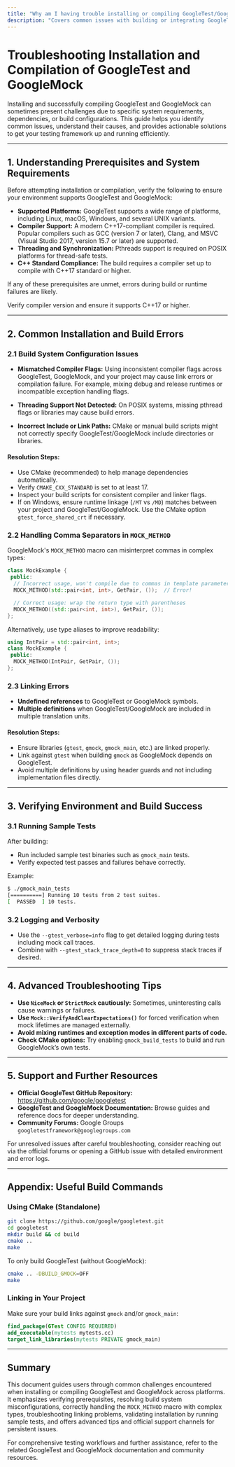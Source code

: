 ```yaml
---
title: "Why am I having trouble installing or compiling GoogleTest/GoogleMock?"
description: "Covers common issues with building or integrating GoogleTest or GoogleMock, including C++ standard requirements, supported platforms, and resolving dependency errors. Explains how to troubleshoot common setup obstacles and where to find further support if needed."
---
```


# Troubleshooting Installation and Compilation of GoogleTest and GoogleMock

Installing and successfully compiling GoogleTest and GoogleMock can sometimes present challenges due to specific system requirements, dependencies, or build configurations. This guide helps you identify common issues, understand their causes, and provides actionable solutions to get your testing framework up and running efficiently.

---

## 1. Understanding Prerequisites and System Requirements

Before attempting installation or compilation, verify the following to ensure your environment supports GoogleTest and GoogleMock:

- **Supported Platforms:** GoogleTest supports a wide range of platforms, including Linux, macOS, Windows, and several UNIX variants.
- **Compiler Support:** A modern C++17-compliant compiler is required. Popular compilers such as GCC (version 7 or later), Clang, and MSVC (Visual Studio 2017, version 15.7 or later) are supported.
- **Threading and Synchronization:** Pthreads support is required on POSIX platforms for thread-safe tests.
- **C++ Standard Compliance:** The build requires a compiler set up to compile with C++17 standard or higher.

If any of these prerequisites are unmet, errors during build or runtime failures are likely.

<Check>
Verify compiler version and ensure it supports C++17 or higher.
</Check>

---

## 2. Common Installation and Build Errors

### 2.1 Build System Configuration Issues

- **Mismatched Compiler Flags:** Using inconsistent compiler flags across GoogleTest, GoogleMock, and your project may cause link errors or compilation failure. For example, mixing debug and release runtimes or incompatible exception handling flags.

- **Threading Support Not Detected:** On POSIX systems, missing pthread flags or libraries may cause build errors.

- **Incorrect Include or Link Paths:** CMake or manual build scripts might not correctly specify GoogleTest/GoogleMock include directories or libraries.

#### Resolution Steps:

- Use CMake (recommended) to help manage dependencies automatically.
- Verify `CMAKE_CXX_STANDARD` is set to at least 17.
- Inspect your build scripts for consistent compiler and linker flags.
- If on Windows, ensure runtime linkage (`/MT` vs `/MD`) matches between your project and GoogleTest/GoogleMock. Use the CMake option `gtest_force_shared_crt` if necessary.

### 2.2 Handling Comma Separators in `MOCK_METHOD`

GoogleMock's `MOCK_METHOD` macro can misinterpret commas in complex types:

```cpp
class MockExample {
 public:
  // Incorrect usage, won't compile due to commas in template parameters
  MOCK_METHOD(std::pair<int, int>, GetPair, ());  // Error!

  // Correct usage: wrap the return type with parentheses
  MOCK_METHOD((std::pair<int, int>), GetPair, ());
};
```

Alternatively, use type aliases to improve readability:

```cpp
using IntPair = std::pair<int, int>;
class MockExample {
 public:
  MOCK_METHOD(IntPair, GetPair, ());
};
```

### 2.3 Linking Errors

- **Undefined references** to GoogleTest or GoogleMock symbols.
- **Multiple definitions** when GoogleTest/GoogleMock are included in multiple translation units.

#### Resolution Steps:

- Ensure libraries (`gtest`, `gmock`, `gmock_main`, etc.) are linked properly.
- Link against `gtest` when building `gmock` as GoogleMock depends on GoogleTest.
- Avoid multiple definitions by using header guards and not including implementation files directly.

---

## 3. Verifying Environment and Build Success

### 3.1 Running Sample Tests

After building:

- Run included sample test binaries such as `gmock_main` tests.
- Verify expected test passes and failures behave correctly.

Example:

```bash
$ ./gmock_main_tests
[==========] Running 10 tests from 2 test suites.
[  PASSED  ] 10 tests.
```

### 3.2 Logging and Verbosity

- Use the `--gtest_verbose=info` flag to get detailed logging during tests including mock call traces.
- Combine with `--gtest_stack_trace_depth=0` to suppress stack traces if desired.

---

## 4. Advanced Troubleshooting Tips

- **Use `NiceMock` or `StrictMock` cautiously:** Sometimes, uninteresting calls cause warnings or failures.
- **Use `Mock::VerifyAndClearExpectations()`** for forced verification when mock lifetimes are managed externally.
- **Avoid mixing runtimes and exception modes in different parts of code.**
- **Check CMake options:** Try enabling `gmock_build_tests` to build and run GoogleMock’s own tests.

---

## 5. Support and Further Resources

- **Official GoogleTest GitHub Repository:** <https://github.com/google/googletest>
- **GoogleTest and GoogleMock Documentation:** Browse guides and reference docs for deeper understanding.
- **Community Forums:** Google Groups `googletestframework@googlegroups.com`

For unresolved issues after careful troubleshooting, consider reaching out via the official forums or opening a GitHub issue with detailed environment and error logs.

---

## Appendix: Useful Build Commands

### Using CMake (Standalone)

```bash
git clone https://github.com/google/googletest.git
cd googletest
mkdir build && cd build
cmake ..
make
```

To only build GoogleTest (without GoogleMock):

```bash
cmake .. -DBUILD_GMOCK=OFF
make
```

### Linking in Your Project

Make sure your build links against `gmock` and/or `gmock_main`:

```cmake
find_package(GTest CONFIG REQUIRED)
add_executable(mytests mytests.cc)
target_link_libraries(mytests PRIVATE gmock_main)
```

---

## Summary

This document guides users through common challenges encountered when installing or compiling GoogleTest and GoogleMock across platforms. It emphasizes verifying prerequisites, resolving build system misconfigurations, correctly handling the `MOCK_METHOD` macro with complex types, troubleshooting linking problems, validating installation by running sample tests, and offers advanced tips and official support channels for persistent issues.

For comprehensive testing workflows and further assistance, refer to the related GoogleTest and GoogleMock documentation and community resources.
